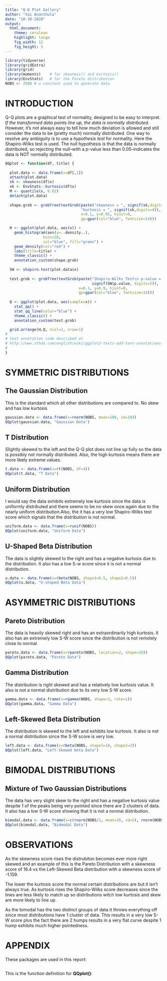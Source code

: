 ---
title: "Q-Q Plot Gallery"
author: "Sai Ananthula"
date: "10-30-2020"
output: 
  html_document:
    theme: cerulean
    highlight: tango
    fig_width: 12
    fig_height: 5
---

```{r loadPackages, echo=FALSE, warning=FALSE, message=FALSE}
library(tidyverse)
library(gridExtra)
library(grid)
library(moments)    # for skewness() and kurtosis()
library(EnvStats)   # for the Pareto distribution
NOBS <- 2500 # a constant used to generate data
```

# INTRODUCTION

Q-Q plots are a graphical test of normality, designed to be easy to interpret. _If the
transformed data points line up, the data is normally distributed._  However, it's not 
always easy to tell how much deviation is allowed and still consider the data to be
(pretty much) normally distributed.  One way to resolve any ambiguity is to use a 
_hypothesis test_ for normality.  Here the Shapiro-Wilks test is used.  The null hypothesis is that the 
data is normally distributed, so rejecting the null--with a p-value less than 0.05--indicates the data
is NOT normally distributed.

<!---
  This is a function definition.  A function is a "plug in" sub-program that defines
a task that is performed repeatedly, with different data.  In this case the task is
calculating the shape statistics skewness and kurtosis, drawing a histogram, performing a
test of normality, and drawing a Q-Q plot.

DO NOT CHANGE THIS CODE.  A listing of this code definition will appear in the APPENDIX
section of this report.
--->

```{r definePlots, echo=FALSE}
QQplot <- function(df, title) {
  
  plot.data <- data.frame(x=df[,1])
  attach(plot.data)  
  sk <- skewness(df$x)
  xk <- EnvStats::kurtosis(df$x)
  M <- quantile(x, 0.02)
  detach(plot.data)
  
  shape.grob <- grobTree(textGrob(paste("skewness = ", signif(sk,digits=4), "\n",
                                  "kurtosis = ", signif(xk,digits=4)),
                                  x=0.1, y=0.95, hjust=0,
                                  gp=gpar(col="blue", fontsize=14)))

  H <- ggplot(plot.data, aes(x)) +
    geom_histogram(aes(y=..density..), 
                 bins=50, 
                 col="blue", fill="green") +
    geom_density(col="red") +
    labs(title=title) +
    theme_classic() + 
    annotation_custom(shape.grob)
  
  SW <- shapiro.test(plot.data$x)
  
  test.grob <- grobTree(textGrob(paste("Shapiro-Wilks Test\n p-value = ",
                                       signif(SW$p.value, digits=5)),
                                 x=0.1, y=0.9, hjust=0,
                                 gp=gpar(col="blue", fontsize=14)))
  
  Q <- ggplot(plot.data, aes(sample=x)) +
    stat_qq() +
    stat_qq_line(color="blue") +
    theme_classic() +
    annotation_custom(test.grob)

  grid.arrange(H,Q, ncol=2, nrow=1)
#
# text annotation code described at 
# http://www.sthda.com/english/wiki/ggplot2-texts-add-text-annotations-to-a-graph-in-r-software
#
}
```

# SYMMETRIC DISTRIBUTIONS

## The Gaussian Distribution 

This is the standard which all other distributions are compared to. No skew and has low kurtosis

<!--- this one's a freebie --->
```{r}
gaussian.data <- data.frame(x=rnorm(NOBS, mean=100, sd=10))
QQplot(gaussian.data, "Gaussian Data")
```

## T Distribution
Slightly skewed to the left and the Q-Q plot does not line up fully so the data is possibly not normally distributed. Also, the high kurtosis means there are more likely extreme values. 
```{r}
t.data <- data.frame(x=rt(NOBS, df=4))
QQplot(t.data, "T Data")
```

## Uniform Distribution
I would say the data exhibits extremely low kurtosis since the data is uniformly distributed and there seems to be no skew once again due to the nearly uniform distribution.Also, the it has a very low Shapiro-Wilks test score which signals that the distribution is not normal. 
```{r}
uniform.data <- data.frame(x=runif(NOBS))
QQplot(uniform.data, "Uniform Data")
```


## U-Shaped Beta Distribution
The data is slightly skewed to the right and has a negative kurtosis due to the distribution. It also has a low S-w score since it is not a normal distribution. 
```{r}
u.data <- data.frame(x=rbeta(NOBS, shape1=0.5, shape2=0.5))
QQplot(u.data, "U-shaped Beta Data")
```
# ASYMMETRIC DISTRIBUTIONS

## Pareto Distribution

The data is heavily skewed right and has an extraordinarily high kurtosis. It also has an extremely low S-W score since the distribution is not remotely close to normal. 
```{r}
pareto.data <- data.frame(x=rpareto(NOBS, location=2, shape=10))
QQplot(pareto.data, "Pareto Data")
```

## Gamma Distribution
The distribution is right skewed and has a relatively low kurtosis value. It also is not a normal distribution due to its very low S-W score. 
```{r}
gamma.data <- data.frame(x=rgamma(NOBS, shape=3, rate=1))
QQplot(gamma.data, "Gamma Data")
```

## Left-Skewed Beta Distribution
The distribution is skewed to the left and exhibits low kurtosis. It also is not a normal distribution since the S-W score is very low. 
```{r}
left.data <- data.frame(x=rbeta(NOBS, shape1=18, shape2=2))
QQplot(left.data, "Left-Skewed beta Data")
```


# BIMODAL DISTRIBUTIONS

## Mixture of Two Gaussian Distributions
The data has very slight skew to the right and has a negative kurtosis value despite 1 of the peaks being very pointed since there are 2 clusters of data. It also has a low S-W score showing that it is not a normal distribution. 
```{r}
bimodal.data <- data.frame(x=c(rnorm(NOBS/2, mean=20, sd=5), rnorm(NOBS/2, mean=60, sd=10)))
QQplot(bimodal.data, "Bidmodal Data")
```

# OBSERVATIONS

As the skewness score rises the distrubiton becomes ever more right skewed and an example of this is the Pareto Distribution with a skewness score of 16.4 vs the Left-Skewed Beta distribution with a skewness score of -1.159.

The lower the kurtosis score the normal certain distributions are but it isn't always true. As kurtosis rises the Shapiro-Wilks score decreases since the lines are less likely to match up so distributions witch low kurtosis and skew are more likely to line up. 

As the bimodal has the two distinct groups of data it throws everything off since most distributions have 1 cluster of data. This results in a very low S-W score plus the fact there are 2 humps results in a very flat curve despite 1 hump exhibits much higher pointedness. 

# APPENDIX

These packages are used in this report:

```{r loadPackages, eval=FALSE}
```

This is the function definition for **QQplot()**:

```{r definePlots, eval=FALSE}
```
